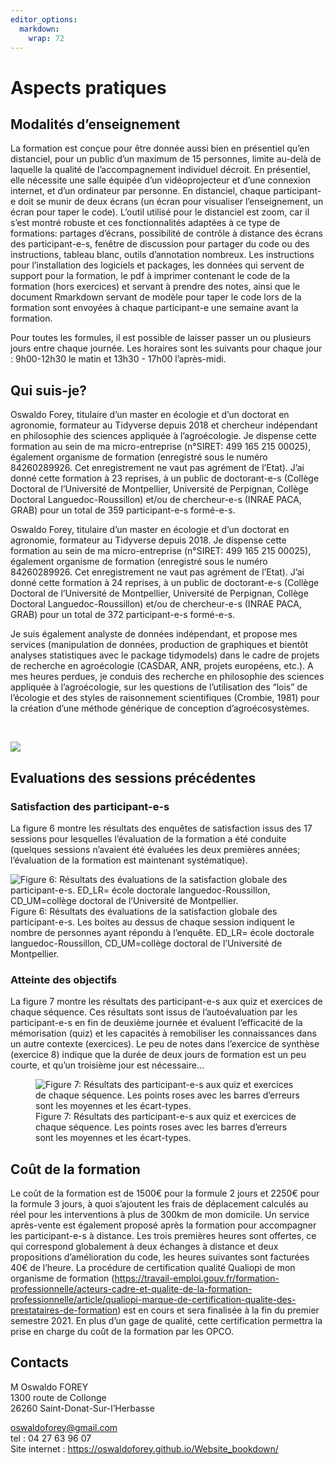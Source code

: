 ```yaml
---
editor_options: 
  markdown: 
    wrap: 72
---
```


# Aspects pratiques

## Modalités d'enseignement

::: {align="justify"}
La formation est conçue pour être donnée aussi bien en présentiel qu'en
distanciel, pour un public d'un maximum de 15 personnes, limite au-delà
de laquelle la qualité de l'accompagnement individuel décroit. En
présentiel, elle nécessite une salle équipée d'un vidéoprojecteur et
d'une connexion internet, et d'un ordinateur par personne. En
distanciel, chaque participant-e doit se munir de deux écrans (un écran
pour visualiser l'enseignement, un écran pour taper le code). L'outil
utilisé pour le distanciel est zoom, car il s'est montré robuste et ces
fonctionnalités adaptées à ce type de formations: partages d'écrans,
possibilité de contrôle à distance des écrans des participant-e-s,
fenêtre de discussion pour partager du code ou des instructions, tableau
blanc, outils d'annotation nombreux. Les instructions pour
l'installation des logiciels et packages, les données qui servent de
support pour la formation, le pdf à imprimer contenant le code de la
formation (hors exercices) et servant à prendre des notes, ainsi que le
document Rmarkdown servant de modèle pour taper le code lors de la
formation sont envoyées à chaque participant-e une semaine avant la
formation.

Pour toutes les formules, il est possible de laisser passer un ou
plusieurs jours entre chaque journée. Les horaires sont les suivants
pour chaque jour : 9h00-12h30 le matin et 13h30 - 17h00 l'après-midi.
:::

## Qui suis-je?

::: {align="justify"}
Oswaldo Forey, titulaire d'un master en écologie et d'un doctorat en
agronomie, formateur au Tidyverse depuis 2018 et chercheur indépendant
en philosophie des sciences appliquée à l'agroécologie. Je dispense
cette formation au sein de ma micro-entreprise (n°SIRET: 499 165 215
00025), également organisme de formation (enregistré sous le numéro
84260289926. Cet enregistrement ne vaut pas agrément de l'Etat). J'ai
donné cette formation à 23 reprises, à un public de doctorant-e-s
(Collège Doctoral de l'Université de Montpellier, Université de
Perpignan, Collège Doctoral Languedoc-Roussillon) et/ou de chercheur-e-s
(INRAE PACA, GRAB) pour un total de 359 participant-e-s formé-e-s.

::: {align="justify"}
Oswaldo Forey, titulaire d'un master en écologie et d'un doctorat en
agronomie, formateur au Tidyverse depuis 2018. Je dispense cette
formation au sein de ma micro-entreprise (n°SIRET: 499 165 215 00025),
également organisme de formation (enregistré sous le numéro 84260289926.
Cet enregistrement ne vaut pas agrément de l'Etat). J'ai donné cette
formation à 24 reprises, à un public de doctorant-e-s (Collège Doctoral
de l'Université de Montpellier, Université de Perpignan, Collège
Doctoral Languedoc-Roussillon) et/ou de chercheur-e-s (INRAE PACA, GRAB)
pour un total de 372 participant-e-s formé-e-s.

Je suis également analyste de données indépendant, et propose mes
services (manipulation de données, production de graphiques et bientôt
analyses statistiques avec le package tidymodels) dans le cadre de
projets de recherche en agroécologie (CASDAR, ANR, projets européens,
etc.). A mes heures perdues, je conduis des recherche en philosophie des
sciences appliquée à l'agroécologie, sur les questions de l'utilisation
des "lois" de l'écologie et des styles de raisonnement scientifiques
(Crombie, 1981) pour la création d'une méthode générique de conception
d'agroécosystèmes.
:::
:::

<br>

![](img/le_formateur_high_res.png) <br>

## Evaluations des sessions précédentes

### Satisfaction des participant-e-s

::: {align="justify"}
La figure 6 montre les résultats des enquêtes de satisfaction issus des
17 sessions pour lesquelles l'évaluation de la formation a été conduite
(quelques sessions n'avaient été évaluées les deux premières années;
l'évaluation de la formation est maintenant systématique).
:::

![Figure 6: Résultats des évaluations de la satisfaction globale des
participant-e-s. ED_LR= école doctorale languedoc-Roussillon,
CD_UM=collège doctoral de l'Université de
Montpellier.](img/appreciations_evaluation.png) Figure 6: Résultats des
évaluations de la satisfaction globale des participant-e-s. Les boites
au dessus de chaque session indiquent le nombre de personnes ayant
répondu à l'enquête. ED_LR= école doctorale languedoc-Roussillon,
CD_UM=collège doctoral de l'Université de Montpellier.

### Atteinte des objectifs

La figure 7 montre les résultats des participant-e-s aux quiz et
exercices de chaque séquence. Ces résultats sont issus de
l'autoévaluation par les participant-e-s en fin de deuxième journée et
évaluent l'efficacité de la mémorisation (quiz) et les capacités à
remobiliser les connaissances dans un autre contexte (exercices). Le peu
de notes dans l'exercice de synthèse (exercice 8) indique que la durée
de deux jours de formation est un peu courte, et qu'un troisième jour
est nécessaire...

![Figure 7: Résultats des participant-e-s aux quiz et exercices de
chaque séquence. Les points roses avec les barres d'erreurs sont les
moyennes et les écart-types.](img/graphique_autoevaluation.png)

## Coût de la formation

::: {align="justify"}
Le coût de la formation est de 1500€ pour la formule 2 jours et 2250€
pour la formule 3 jours, à quoi s'ajoutent les frais de déplacement
calculés au réel pour les interventions à plus de 300km de mon domicile.
Un service après-vente est également proposé après la formation pour
accompagner les participant-e-s à distance. Les trois premières heures
sont offertes, ce qui correspond globalement à deux échanges à distance
et deux propositions d'amélioration du code, les heures suivantes sont
facturées 40€ de l'heure. La procédure de certification qualité Qualiopi
de mon organisme de formation
(<https://travail-emploi.gouv.fr/formation-professionnelle/acteurs-cadre-et-qualite-de-la-formation-professionnelle/article/qualiopi-marque-de-certification-qualite-des-prestataires-de-formation>)
est en cours et sera finalisée à la fin du premier semestre 2021. En
plus d'un gage de qualité, cette certification permettra la prise en
charge du coût de la formation par les OPCO.
:::

## Contacts

M Oswaldo FOREY\
1300 route de Collonge\
26260 Saint-Donat-Sur-l'Herbasse

[oswaldoforey\@gmail.com](mailto:oswaldoforey@gmail.com){.email}\
tel : 04 27 63 96 07\
Site internet : <https://oswaldoforey.github.io/Website_bookdown/>
